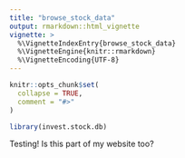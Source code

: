 ```yaml
---
title: "browse_stock_data"
output: rmarkdown::html_vignette
vignette: >
  %\VignetteIndexEntry{browse_stock_data}
  %\VignetteEngine{knitr::rmarkdown}
  %\VignetteEncoding{UTF-8}
---
```


```r
knitr::opts_chunk$set(
  collapse = TRUE,
  comment = "#>"
)
```

```r
library(invest.stock.db)
```

Testing! Is this part of my website too?